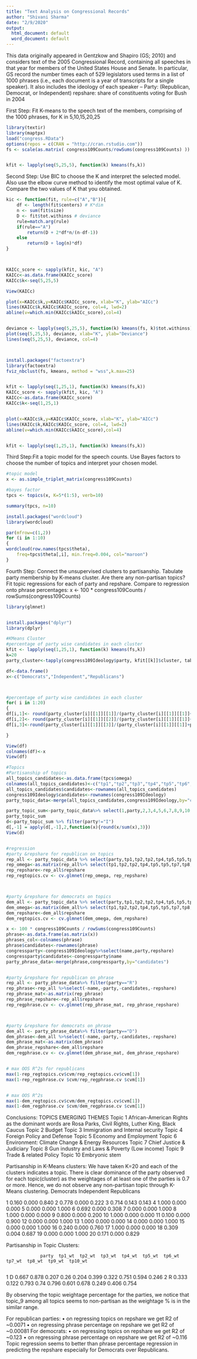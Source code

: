 ---
title: "Text Analysis on Congressional Records"
author: "Shivani Sharma"
date: "2/9/2020"
output:
  html_document: default
  word_document: default
---
This data originally appeared in Gentzkow and Shapiro (GS; 2010) and considers text of the 2005 Congressional Record, containing all speeches in that year for members of the United States House and Senate. In particular, GS record the number times each of 529 legislators used terms in a list of 1000 phrases (i.e., each document is a year of transcripts for a single speaker). It also includes the ideology of each speaker –
Party: (Republican, Democrat, or Independent)
repshare: share of constituents voting for Bush in 2004

First Step: Fit K-means to the speech text of the members, comprising of the 1000 phrases, for K in 5,10,15,20,25
```{r}
library(textir)
library(maptpx)
load("congress.RData")
options(repos = c(CRAN = "http://cran.rstudio.com"))
fs <- scale(as.matrix( congress109Counts/rowSums(congress109Counts) ))


kfit <- lapply(seq(5,25,5), function(k) kmeans(fs,k))
```
Second Step: Use BIC to choose the K and interpret the selected model. Also use the elbow curve method to identify the most optimal value of K. Compare the two values of K that you obtained.

```{r}
kic <- function(fit, rule=c("A","B")){
	df <- length(fit$centers) # K*dim
	n <- sum(fit$size)
	D <- fit$tot.withinss # deviance
	rule=match.arg(rule)
	if(rule=="A")
		return(D + 2*df*n/(n-df-1))
	else
		return(D + log(n)*df)
}



KAICc_score <- sapply(kfit, kic, "A")
KAICc<-as.data.frame(KAICc_score)
KAICc$k<-seq(5,25,5)

View(KAICc)

plot(x=KAICc$k,y=KAICc$KAICc_score, xlab="K", ylab="AICc")
lines(KAICc$k,KAICc$KAICc_score, col=4, lwd=2)
abline(v=which.min(KAICc$kAICc_score),col=4)


deviance <- lapply(seq(5,25,5), function(k) kmeans(fs, k)$tot.withinss)
plot(seq(5,25,5), deviance, xlab="K", ylab="Deviance")
lines(seq(5,25,5), deviance, col=4)



install.packages("factoextra")
library(factoextra)
fviz_nbclust(fs, kmeans, method = "wss",k.max=25)


kfit <- lapply(seq(1,25,1), function(k) kmeans(fs,k))
KAICc_score <- sapply(kfit, kic, "A")
KAICc<-as.data.frame(KAICc_score)
KAICc$k<-seq(1,25,1)


plot(x=KAICc$k,y=KAICc$KAICc_score, xlab="K", ylab="AICc")
lines(KAICc$k,KAICc$KAICc_score, col=4, lwd=2)
abline(v=which.min(KAICc$kAICc_score),col=4)


kfit <- lapply(seq(1,25,1), function(k) kmeans(fs,k))


```


Third Step:Fit a topic model for the speech counts. Use Bayes factors to choose the number of topics and interpret your chosen model.
```{r}
#topic model
x <- as.simple_triplet_matrix(congress109Counts)

#bayes factor
tpcs <- topics(x, K=5*(1:5), verb=10)

summary(tpcs, n=10) 

install.packages("wordcloud")
library(wordcloud)

par(mfrow=c(1,2))
for (i in 1:10)
{
wordcloud(row.names(tpcs$theta), 
	freq=tpcs$theta[,i], min.freq=0.004, col="maroon")
}


```
Fourth Step: Connect the unsupervised clusters to partisanship. Tabulate party membership by K-means cluster. Are there any non-partisan topics? Fit topic regressions for each of party and repshare. Compare to regression onto phrase percentages: x <- 100 * congress109Counts / rowSums(congress109Counts)
```{r}
library(glmnet)


install.packages("dplyr")
library(dplyr)

#KMeans Cluster
#percentage of party wise candidates in each cluster
kfit <- lapply(seq(1,25,1), function(k) kmeans(fs,k))
k=20
party_cluster<-tapply(congress109Ideology$party, kfit[[k]]$cluster, table)

df<-data.frame()
x<-c("Democrats","Independent","Republicans")



#percentage of party wise candidates in each cluster
for( i in 1:20)
{
df[i,1]<- round(party_cluster[i][[1]][[1]]/(party_cluster[i][[1]][[1]]+party_cluster[i][[1]][[2]]+party_cluster[i][[1]][[3]]),3)
df[i,2]<- round(party_cluster[i][[1]][[2]]/(party_cluster[i][[1]][[1]]+party_cluster[i][[1]][[2]]+party_cluster[i][[1]][[3]]),3)
df[i,3]<-round(party_cluster[i][[1]][[3]]/(party_cluster[i][[1]][[1]]+party_cluster[i][[1]][[2]]+party_cluster[i][[1]][[3]]),3)

}

View(df)
colnames(df)<-x
View(df)

#Topics
#Partisanship of topics
all_topics_candidates<-as.data.frame(tpcs$omega)
colnames(all_topics_candidates)<-c("tp1","tp2","tp3","tp4","tp5","tp6","tp7","tp8","tp9","tp10")
all_topics_candidates$candidates<-rownames(all_topics_candidates)
congress109Ideology$candidates<-rownames(congress109Ideology)
party_topic_data<-merge(all_topics_candidates,congress109Ideology,by="candidates")

party_topic_sum<-party_topic_data%>% select(1,party,2,3,4,5,6,7,8,9,10,11) %>% group_by(party) %>% summarize(tp1_wt=sum(tp1),tp2_wt=sum(tp2),tp3_wt=sum(tp3),tp4_wt=sum(tp4),tp5_wt=sum(tp5),tp6_wt=sum(tp6),tp7_wt=sum(tp7),tp8_wt=sum(tp8),tp9_wt=sum(tp9),tp10_wt=sum(tp10))
party_topic_sum
d<-party_topic_sum %>% filter(party!="I")
d[,-1] = apply(d[,-1],2,function(x){round(x/sum(x),3)})
View(d)



```


```{r}
#regression
#party &repshare for republican on topics
rep_all <- party_topic_data %>% select(party,tp1,tp2,tp2,tp4,tp5,tp5,tp7,tp8,tp9,tp10,repshare)%>% filter(party=="R")
rep_omega<-as.matrix(rep_all%>% select(tp1,tp2,tp2,tp4,tp5,tp5,tp7,tp8,tp9,tp10))
rep_repshare<-rep_all$repshare
rep_regtopics.cv <- cv.glmnet(rep_omega, rep_repshare)



#party &repshare for democrats on topics
dem_all <- party_topic_data %>% select(party,tp1,tp2,tp2,tp4,tp5,tp5,tp7,tp8,tp9,tp10,repshare)%>% filter(party=="D")
dem_omega<-as.matrix(dem_all%>% select(tp1,tp2,tp2,tp4,tp5,tp5,tp7,tp8,tp9,tp10))
dem_repshare<-dem_all$repshare
dem_regtopics.cv <- cv.glmnet(dem_omega, dem_repshare)
```


```{r}

x <- 100 * congress109Counts / rowSums(congress109Counts) 
phrase<-as.data.frame(as.matrix(x))
phrases_col<-colnames(phrase)
phrase$candidates<-rownames(phrase)
congressparty<-congress109Ideology%>%select(name,party,repshare)
congressparty$candidates<-congressparty$name
party_phrase_data<-merge(phrase,congressparty,by="candidates")


#party &repshare for republican on phrase
rep_all <- party_phrase_data%>% filter(party=="R")
rep_phrase<-rep_all %>%select(-name,-party,-candidates,-repshare)
rep_phrase_mat<-as.matrix(rep_phrase)
rep_phrase_repshare<-rep_all$repshare
rep_regphrase.cv <- cv.glmnet(rep_phrase_mat, rep_phrase_repshare) 



#party &repshare for democrats on phrase
dem_all <- party_phrase_data%>% filter(party=="D")
dem_phrase<-dem_all %>%select(-name,-party,-candidates,-repshare)
dem_phrase_mat<-as.matrix(dem_phrase)
dem_phrase_repshare<-dem_all$repshare
dem_regphrase.cv <- cv.glmnet(dem_phrase_mat, dem_phrase_repshare)


# max OOS R^2s for republicans
max(1-rep_regtopics.cv$cvm/rep_regtopics.cv$cvm[1])
max(1-rep_regphrase.cv $cvm/rep_regphrase.cv $cvm[1])


# max OOS R^2s
max(1-dem_regtopics.cv$cvm/dem_regtopics.cv$cvm[1])
max(1-dem_regphrase.cv $cvm/dem_regphrase.cv $cvm[1])
```

Conclusions:
TOPICS	EMERGING THEMES
Topic 1	African-American Rights as the dominant words are Rosa Parks, Civil Rights, Luther King, Black Caucus
Topic 2	 Budget 
Topic 3	Immigration and Internal security
Topic 4	Foreign Policy and Defense
Topic 5	Economy and Employment
Topic 6	Environment: Climate Change & Energy Resources
Topic 7	Chief Justice & Judiciary
Topic 8	Gun industry and Laws & Poverty (Low income)
Topic 9	Trade & related Policy 
Topic 10	Embryonic stem

Partisanship in K-Means clusters:
We have taken K=20 and each of the clusters indicates a topic. There is clear dominance of the party observed for each topic(cluster) as the weightages of at least one of the parties is 0.7 or more. Hence, we do not observe any non-partisan topic through K-Means clustering.
Democrats	Independent	Republicans
			
1	0.160	0.000	0.840
2	0.778	0.000	0.222
3	0.714	0.143	0.143
4	1.000	0.000	0.000
5	0.000	0.000	1.000
6	0.692	0.000	0.308
7	0.000	0.000	1.000
8	1.000	0.000	0.000
9	0.800	0.000	0.200
10	1.000	0.000	0.000
11	0.100	0.000	0.900
12	0.000	0.000	1.000
13	1.000	0.000	0.000
14	0.000	0.000	1.000
15	0.000	0.000	1.000
16	0.240	0.000	0.760
17	1.000	0.000	0.000
18	0.309	0.004	0.687
19	0.000	0.000	1.000
20	0.171	0.000	0.829

Partisanship in Topic Clusters:

                 party	tp1_wt	tp2_wt	tp3_wt	tp4_wt	tp5_wt	tp6_wt	tp7_wt	tp8_wt	tp9_wt	tp10_wt
											
1	D	0.667	0.878	0.207	0.26	0.204	0.399	0.322	0.751	0.594	0.246
2	R	0.333	0.122	0.793	0.74	0.796	0.601	0.678	0.249	0.406	0.754

By observing the topic weightage percentage for the parties, we notice that topic_9 among all topics seems to non-partisan as the weightage % is in the similar range.

For republican parties:
•	on regressing topics on repshare we get R2  of ~0.0071
•	on regressing phrase percentage on repshare we get R2  of ~0.00081
For democrats:
•	on regressing topics on repshare we get R2  of ~0.123
•	on regressing phrase percentage on repshare we get R2  of ~0.116
Topic regression seems to better than phrase percentage regression in predicting the repshare especially for Democrats over Republicans.



